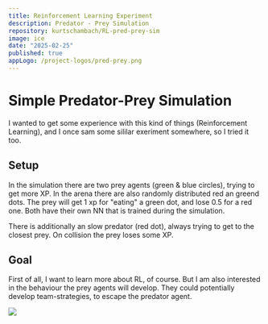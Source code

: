 ```yaml
---
title: Reinforcement Learning Experiment
description: Predator - Prey Simulation
repository: kurtschambach/RL-pred-prey-sim
image: ice
date: "2025-02-25"
published: true
appLogo: /project-logos/pred-prey.png
---
```



# Simple Predator-Prey Simulation

I wanted to get some experience with this kind of things (Reinforcement Learning),
and I once sam some sililar exeriment somewhere, so I tried it too.

## Setup

In the simulation there are two prey agents (green & blue circles),
trying to get more XP. 
In the arena there are also randomly distributed red an greend dots.
The prey will get 1 xp for "eating" a green dot, and lose 0.5 for a red one.
Both have their own NN that is trained during the simulation.

There is additionally an slow predator (red dot), 
always trying to get to the closest prey.
On collision the prey loses some XP.

## Goal

First of all, I want to learn more about RL, of course.
But I am also interested in the behaviour the prey agents will develop.
They could potentially develop team-strategies, to escape the predator agent.

![](https://github.com/kurtschambach/RL-pred-prey-sim/blob/master/images/pred-prey-sim.png)
